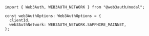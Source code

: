 ```tsx
import { Web3Auth, WEB3AUTH_NETWORK } from "@web3auth/modal";

const web3AuthOptions: Web3AuthOptions = {
  clientId,
  web3AuthNetwork: WEB3AUTH_NETWORK.SAPPHIRE_MAINNET,
};
```
